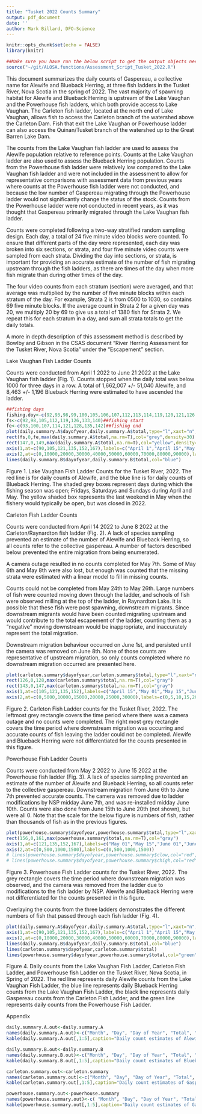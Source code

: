 ```yaml
---
title: "Tusket 2022 Counts Summary"
output: pdf_document
date: ''
author: Mark Billard, DFO-Science
---
```

```r
knitr::opts_chunk$set(echo = FALSE)
library(knitr)
```

```r
##Make sure you have run the below script to get the output objects needed for this document
source("~/git/ALOSA.functions/Assessment_Script_Tusket_2022.R")
```

This document summarizes the daily counts of Gaspereau, a collective name for Alewife and Blueback Herring, at three fish ladders in the Tusket River, Nova Scotia in the spring of 2022. The vast majority of spawning habitat for Alewife and Blueback Herring is upstream of the Lake Vaughan and the Powerhouse fish ladders, which both provide access to Lake Vaughan. The Carleton fish ladder, located at the north end of Lake Vaughan, allows fish to access the Carleton branch of the watershed above the Carleton Dam. Fish that exit the Lake Vaughan or Powerhouse ladder can also access the Quinan/Tusket branch of the watershed up to the Great Barren Lake Dam.

The counts from the Lake Vaughan fish ladder are used to assess the Alewife population relative to reference points. Counts at the Lake Vaughan ladder are also used to assess the Blueback Herring population. Counts from the Powerhouse fish ladder were relatively low compared to the Lake Vaughan fish ladder and were not included in the assessment to allow for representative comparisons with assessment data from previous years where counts at the Powerhouse fish ladder were not conducted, and because the low number of Gaspereau migrating through the Powerhouse ladder would not significantly change the status of the stock. Counts from the Powerhouse ladder were not conducted in recent years, as it was thought that Gaspereau primarily migrated through the Lake Vaughan fish ladder.

Counts were completed following a two-way stratified random sampling design. Each day, a total of 24 five minute video blocks were counted. To ensure that different parts of the day were represented, each day was broken into six sections, or strata, and four five minute video counts were sampled from each strata. Dividing the day into sections, or strata, is important for providing an accurate estimate of the number of fish migrating upstream through the fish ladders, as there are times of the day when more fish migrate than during other times of the day. 

The four video counts from each stratum (section) were averaged, and that average was multiplied by the number of five minute blocks within each stratum of the day. For example, Strata 2 is from 0500 to 1030, so contains 69 five minute blocks. If the average count in Strata 2 for a given day was 20, we multiply 20 by 69 to give us a total of 1380 fish for Strata 2. We repeat this for each stratum in a day, and sum all strata totals to get the daily totals.

A more in depth description of this assessment method is described by Bowlby and Gibson in the CSAS document "River Herring Assessment for the Tusket River, Nova Scotia" under the "Escapement" section.

\newpage
Lake Vaughan Fish Ladder Counts

Counts were conducted from April 1 2022 to June 21 2022 at the Lake Vaughan fish ladder (Fig. 1). Counts stopped when the daily total was below 1000 for three days in a row. A total of 1,662,007 +/- 51,040 Alewife, and 8,463 +/- 1,196 Blueback Herring were estimated to have ascended the ladder. 
```r
##fishing days
fishing.doy<-c(92,93,98,99,100,105,106,107,112,113,114,119,120,121,126,127,128,133,134,135,140,141,142)
fs<-c(92,98,105,112,119,126,133,140)##fishing start
fe<-c(93,100,107,114,121,128,135,142)##fishing end
plot(daily.summary.A$dayofyear,daily.summary.A$total,type="l",xaxt="n",yaxt="n",xlab="Date",ylab="Thousands of Fish",col="red")
rect(fs,0,fe,max(daily.summary.A$total,na.rm=T),col="grey",density=30)
rect(147,0,149,max(daily.summary.A$total,na.rm=T),col="yellow",density=30)
axis(1,at=c(90,105,121,135,152,167),labels=c("April 1","April 15","May 01","May 15","June 01","June 15"))
axis(2,at=c(0,10000,20000,30000,40000,50000,60000,70000,80000,90000),labels=c(0,10,20,30,40,50,60,70,80,90))
lines(daily.summary.B$dayofyear,daily.summary.B$total,col="blue")
```

Figure 1. Lake Vaughan Fish Ladder Counts for the Tusket River, 2022. The red line is for daily counts of Alewife, and the blue line is for daily counts of Blueback Herring. The shaded grey boxes represent days during which the fishing season was open; Fridays, Saturdays and Sundays during April and May. The yellow shaded box represents the last weekend in May when the fishery would typically be open, but was closed in 2022.

\newpage
Carleton Fish Ladder Counts

Counts were conducted from April 14 2022 to June 8 2022 at the Carleton/Raynardton fish ladder (Fig. 2). A lack of species sampling prevented an estimate of the number of Alewife and Blueback Herring, so all counts refer to the collective gaspereau. A number of factors described below prevented the entire migration from being enumerated.

A camera outage resulted in no counts completed for May 7th. Some of May 6th and May 8th were also lost, but enough was counted that the missing strata were estimated with a linear model to fill in missing counts.

Counts could not be completed from May 24th to May 26th. Large numbers of fish were counted moving down through the ladder, and schools of fish were observed milling at the top of the ladder, in Raynardton Lake. It is possible that these fish were post spawning, downstream migrants. Since downstream migrants would have been counted migrating upstream and would contribute to the total escapement of the ladder, counting them as a "negative" moving downstream would be inappropriate, and inaccurately represent the total migration. 

Downstream migration behaviour occurred on June 1st, and persisted until the camera was removed on June 8th. None of those counts are representative of upstream migration, so only counts completed where no downstream migration occurred are presented here.

```r
plot(carleton.summary$dayofyear,carleton.summary$total,type="l",xaxt="n",yaxt="n",xlab="Date",ylab="Thousands of Fish")
rect(126,0,128,max(carleton.summary$total,na.rm=T),col="gray")
rect(143,0,147,max(carleton.summary$total,na.rm=T),col="gray")
axis(1,at=c(105,121,135,152),labels=c("April 15","May 01","May 15","June 01"))
axis(2,at=c(0,5000,10000,15000,20000,25000,30000),labels=c(0,5,10,15,20,25,30))
```

Figure 2. Carleton Fish Ladder counts for the Tusket River, 2022. The leftmost grey rectangle covers the time period where there was a camera outage and no counts were completed. The right most grey rectangle covers the time period where downstream migration was occurring and accurate counts of fish leaving the ladder could not be completed. Alewife and Blueback Herring were not differentiated for the counts presented in this figure.

\newpage
Powerhouse Fish Ladder Counts

Counts were conducted from May 2 2022 to June 15 2022 at the Powerhouse fish ladder (Fig. 3). A lack of species sampling prevented an estimate of the number of Alewife and Blueback Herring, so all counts refer to the collective gaspereau. Downstream migration from June 6th to June 7th prevented accurate counts. The camera was removed due to ladder modifications by NSP midday June 7th, and was re-installed midday June 10th. Counts were also done from June 15th to June 20th (not shown), but were all 0. Note that the scale for the below figure is numbers of fish, rather than thousands of fish as in the previous figures.

```r
plot(powerhouse.summary$dayofyear,powerhouse.summary$total,type="l",xaxt="n",yaxt="n",xlab="Date",ylab="Number of Fish")
rect(156,0,161,max(powerhouse.summary$total,na.rm=T),col="gray")
axis(1,at=c(121,135,152,167),labels=c("May 01","May 15","June 01","June 15"))
axis(2,at=c(0,500,1000,1500),labels=c(0,500,1000,1500))
# lines(powerhouse.summary$dayofyear,powerhouse.summary$clow,col="red",lty=3)
# lines(powerhouse.summary$dayofyear,powerhouse.summary$chigh,col="red",lty=3)
```

Figure 3. Powerhouse Fish Ladder counts for the Tusket River, 2022. The grey rectangle covers the time period where downstream migration was observed, and the camera was removed from the ladder due to modifications to the fish ladder by NSP. Alewife and Blueback Herring were not differentiated for the counts presented in this figure.


\newpage
Overlaying the counts from the three ladders demonstrates the different numbers of fish that passed through each fish ladder (Fig. 4). 

```r
plot(daily.summary.A$dayofyear,daily.summary.A$total,type="l",xaxt="n",yaxt="n",xlab="Date",ylab="Thousands of Fish",col="red")
axis(1,at=c(90,105,121,135,152,167),labels=c("April 1","April 15","May 01","May 15","June 01","June 15"))
axis(2,at=c(0,10000,20000,30000,40000,50000,60000,70000,80000,90000),labels=c(0,10,20,30,40,50,60,70,80,90))
lines(daily.summary.B$dayofyear,daily.summary.B$total,col="blue")
lines(carleton.summary$dayofyear,carleton.summary$total)
lines(powerhouse.summary$dayofyear,powerhouse.summary$total,col="green")
```

Figure 4. Daily counts from the Lake Vaughan Fish Ladder, Carleton Fish Ladder, and Powerhouse fish Ladder on the Tusket River, Nova Scotia, in Spring of 2022. The red line represents daily Alewife counts from the Lake Vaughan Fish Ladder, the blue line represents daily Blueback Herring counts from the Lake Vaughan Fish Ladder, the black line represents daily Gaspereau counts from the Carleton Fish Ladder, and the green line represents daily counts from the Powerhouse Fish Ladder.

\newpage
Appendix

```r
daily.summary.A.out<-daily.summary.A
names(daily.summary.A.out)<-c("Month", "Day", "Day of Year", "Total", "Standard Deviation", "clow", "chigh")
kable(daily.summary.A.out[,1:5],caption="Daily count estimates of Alewife leaving the Lake Vaughan Fish Ladder. Counts are presented for April (Month = 4), May (Month = 5), and June (Month = 6). Total is the total number of Alewife estimated to have exited the ladder that day, and Standard Deviation is the standard deviation for that daily total estimate.")

daily.summary.B.out<-daily.summary.B
names(daily.summary.B.out)<-c("Month", "Day", "Day of Year", "Total", "Standard Deviation", "clow", "chigh")
kable(daily.summary.B.out[,1:5],caption="Daily count estimates of Blueback Herring leaving the Lake Vaughan Fish Ladder. Counts are presented for May (Month = 5) and June (Month = 6). Total is the total number of Blueback Herring estimated to have exited the ladder that day, and Standard Deviation is the standard deviation for that daily total estimate.")

carleton.summary.out<-carleton.summary
names(carleton.summary.out)<-c("Month", "Day", "Day of Year", "Total", "Standard Deviation", "clow", "chigh")
kable(carleton.summary.out[,1:5],caption="Daily count estimates of Gaspereau leaving the Carleton Fish Ladder. Counts are presented for April (Month = 4) and May (Month = 5). Total is the total number of Gaspereau estimated to have exited the ladder that day, and Standard Deviation is the standard deviation for that daily total estimate.")

powerhouse.summary.out<-powerhouse.summary
names(powerhouse.summary.out)<-c( "Month", "Day", "Day of Year", "Total", "Standard Deviation", "clow", "chigh")
kable(powerhouse.summary.out[,1:5],caption="Daily count estimates of Gaspereau leaving the Powerhouse Fish Ladder. Counts are presented for April (Month = 4) and May (Month = 5). Total is the total number of Gaspereau estimated to have exited the ladder that day, and Standard Deviation is the standard deviation for that daily total estimate. Note that counts are for Alewife and Blueback Herring combined, as no species ID were completed at the ladder.")
```
